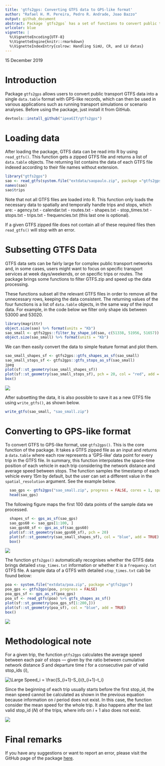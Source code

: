 ```yaml
---
title: 'gtfs2gps: Converting GTFS data to GPS-like format'
author: "Rafael H. M. Pereira, Pedro R. Andrade, Joao Bazzo"
output: github_document
abstract: Package `gtfs2gps` has a set of functions to convert public transport GTFS data to GPS-like format using `data.table`. It also has some functions to subset GTFS data in time and space and to convert both representations to simple feature format.
urlcolor: blue
vignette: |
  %\VignetteEncoding{UTF-8}
  %\VignetteEngine{knitr::rmarkdown}
  %\VignetteIndexEntry{colrow: Handling SimU, CR, and LU datas}
---
```

15 December 2019

# Introduction 

Package `gtfs2gps` allows users to convert public transport GTFS data into a single `data.table` format with GPS-like records, which can then be used in various applications such as running transport simulations or scenario analyses. Before using the package, just install it from GitHub.

```r
devtools::install_github("ipeaGIT/gtfs2gps")
```

# Loading data

After loading the package, GTFS data can be read into R by using `read_gtfs()`.
This function gets a zipped GTFS file and returns a list of `data.table` objects. The returning list contains the data of each GTFS file indexed according to their file names without extension.

```r
library("gtfs2gps")
sao <- read_gtfs(system.file("extdata/saopaulo.zip", package ="gtfs2gps"))
names(sao)
sao$trips
```

Note that not all GTFS files are loaded into R. This function only loads the necessary data to spatially and temporally handle trips and stops, which are:
- agency.txt
- calendar.txt
- routes.txt
- shapes.txt
- stop_times.txt
- stops.txt
- trips.txt
- frequencies.txt (this last one is optional).

If a given GTFS zipped file does not contain all of these required files then `read_gtfs()` will stop with an error.


# Subsetting GTFS Data

GTFS data sets can be fairly large for complex public transport networks and, in some cases, users might want to focus on specific transport services at week days/weekends, or on specific trips or routes. The package brings some functions to filter GTFS.zip and speed up the data processing.


\begin{description}
\item[filter\_by\_shape\_id():] Filter shapes using given shape ids.
\item[filter\_valid\_stop\_times():] Return only stop times that have geospatial locations.
\item[filter\_week\_days():] Remove weekend trips.
\item[filter\_single\_trip():] Return only one trip per shape\_id.
\end{description}

These functions subset all the relevant GTFS files in order to remove all the unnecessary rows, keeping the data consistent. The returning values of the four functions is a list of `data.table` objects, in the same way of the input data. For example, in the code below we filter only shape ids between 53000 and 53020.

```r
library(magrittr)
object.size(sao) %>% format(units = "Kb")
sao_small <- gtfs2gps::filter_by_shape_id(sao, c(51338, 51956, 51657))
object.size(sao_small) %>% format(units = "Kb")
```
We can then easily convert the data to simple feature format and plot them.

```r
sao_small_shapes_sf <- gtfs2gps::gtfs_shapes_as_sf(sao_small)
sao_small_stops_sf <- gtfs2gps::gtfs_stops_as_sf(sao_small)
jpeg
plot(sf::st_geometry(sao_small_shapes_sf))
plot(sf::st_geometry(sao_small_stops_sf), pch = 20, col = "red", add = TRUE)
box()
```
![](https://github.com/ipeaGIT/gtfs2gps/tree/master/man/figures/sao_small_shapes_sf.jpg)

After subsetting the data, it is also possible to save it as a new GTFS file using `write_gtfs()`, as shown below.

```r
write_gtfs(sao_small, "sao_small.zip")
```

# Converting to GPS-like format

To convert GTFS to GPS-like format, use `gtfs2gps()`. This is the core function of the package. It takes a GTFS zipped file as an input and returns a `data.table` where each row represents a 'GPS-like' data point for every trip in the GTFS file. In summary, this function interpolates the space-time position of each vehicle in each trip considering the network distance and average speed between stops. The function samples the timestamp of each vehicle every $15m$ by default, but the user can set a different value in the `spatial_resolution` argument. See the example below.

```r
  sao_gps <- gtfs2gps("sao_small.zip", progress = FALSE, cores = 1, spatial_resolution = 15)
  head(sao_gps)
```
 The following figure maps the first 100 data points of the sample data we processed.

```r
  shapes_sf <- gps_as_sf(sao_gps)
  sao_gps60 <- sao_gps[1:100, ]
  sao_gps60_sf <- gps_as_sf(sao_gps60)
  plot(sf::st_geometry(sao_gps60_sf), pch = 20)
  plot(sf::st_geometry(sao_small_shapes_sf), col = "blue", add = TRUE)
  box()
```
![](https://github.com/ipeaGIT/gtfs2gps/blob/master/man/figures/sao_gps60_sf.jpg)

The function `gtfs2gps()` automatically recognises whether the GTFS data brings detailed `stop_times.txt` information or whether it is a `frequency.txt` GTFS file. A sample data of a GTFS with detailed  `stop_times.txt` cab be found below:

```r
poa <- system.file("extdata/poa.zip", package ="gtfs2gps")
poa_gps <- gtfs2gps(poa, progress = FALSE)
poa_gps_sf <- gps_as_sf(poa_gps)
poa_sf <- read_gtfs(poa) %>% gtfs_shapes_as_sf()
plot(sf::st_geometry(poa_gps_sf[1:200,]))
plot(sf::st_geometry(poa_sf), col = "blue", add = TRUE)
box()
```
![](https://github.com/ipeaGIT/gtfs2gps/blob/master/man/figures/poa.jpg)

# Methodological note

For a given trip, the function `gtfs2gps` calculates the average speed between each pair of stops --- given by the ratio between cumulative network distance $S$ and departure time $t$ for a consecutive pair of valid stop_ids ($i$), 

<img src="https://latex.codecogs.com/svg.latex?\Large&space;Speed_i=\frac{S_{i+1}-S_i}{t_{i+1}-t_i}" title="\Large Speed_i = \frac{S_{i+1}-S_i}{t_{i+1}-t_i}" />

Since the beginning of each trip usually starts before the first stop_id, the mean speed cannot be calculated as shown in the previous equation because information on $i$ period does not exist. In this case, the function consider the mean speed for the whole trip. It also happens after the last valid stop_id ($N$) of the trips, where info on $i+1$ also does not exist. 

![](https://github.com/ipeaGIT/gtfs2gps/tree/master/man/figures/speed.png)


# Final remarks

If you have any suggestions or want to report an error, please visit the GitHub page of the package [here](https://github.com/ipeaGIT/gtfs2gps).